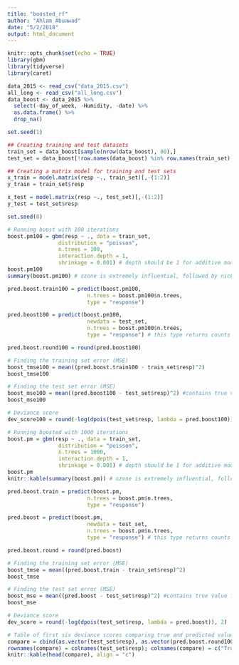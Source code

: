 ```yaml
---
title: "boosted_rf"
author: "Ahlam Abuawad"
date: "5/2/2018"
output: html_document
---
```


```r
knitr::opts_chunk$set(echo = TRUE)
library(gbm)
library(tidyverse)
library(caret)
```

```r
data_2015 <- read_csv("data_2015.csv")
all_long <- read_csv("all_long.csv")
data_boost <- data_2015 %>% 
  select(-day_of_week, -Humidity, -date) %>% 
  as.data.frame() %>% 
  drop_na()
```


```r
set.seed(1)

## Creating training and test datasets
train_set = data_boost[sample(nrow(data_boost), 80),]
test_set = data_boost[!row.names(data_boost) %in% row.names(train_set),]

## Creating a matrix model for training and test sets
x_train = model.matrix(resp ~., train_set)[,-(1:2)]
y_train = train_set$resp

x_test = model.matrix(resp ~., test_set)[,-(1:2)]
y_test = test_set$resp
```


```r
set.seed(8)

# Running boost with 100 iterations
boost.pm100 = gbm(resp ~ ., data = train_set, 
                distribution = "poisson", 
                n.trees = 100, 
                interaction.depth = 1, 
                shrinkage = 0.001) # depth should be 1 for additive model, # shrinkage is the learning rate and 0.001 is good for a small dataset and growing a lot of trees
boost.pm100
summary(boost.pm100) # ozone is extremely influential, followed by nickel and sulfur

pred.boost.train100 = predict(boost.pm100,
                         n.trees = boost.pm100$n.trees, 
                         type = "response")

pred.boost100 = predict(boost.pm100, 
                         newdata = test_set,
                         n.trees = boost.pm100$n.trees, 
                         type = "response") # this type returns counts for poisson distribution

pred.boost.round100 = round(pred.boost100)

# Finding the training set error (MSE)
boost_tmse100 = mean((pred.boost.train100 - train_set$resp)^2) 
boost_tmse100

# Finding the test set error (MSE)
boost_mse100 = mean((pred.boost100 - test_set$resp)^2) #contains true value from test data
boost_mse100

# Deviance score
dev_score100 = round(-log(dpois(test_set$resp, lambda = pred.boost100)), 2)

# Running boosted with 1000 iterations
boost.pm = gbm(resp ~ ., data = train_set, 
                distribution = "poisson", 
                n.trees = 1000, 
                interaction.depth = 1, 
                shrinkage = 0.001) # depth should be 1 for additive model, # shrinkage is the learning rate and 0.001 is good for a small dataset and growing a lot of trees
boost.pm
knitr::kable(summary(boost.pm)) # ozone is extremely influential, followed by nickel and sulfur

pred.boost.train = predict(boost.pm,
                         n.trees = boost.pm$n.trees, 
                         type = "response")

pred.boost = predict(boost.pm, 
                         newdata = test_set,
                         n.trees = boost.pm$n.trees, 
                         type = "response") # this type returns counts for poisson distribution

pred.boost.round = round(pred.boost)

# Finding the training set error (MSE)
boost_tmse = mean((pred.boost.train - train_set$resp)^2) 
boost_tmse

# Finding the test set error (MSE)
boost_mse = mean((pred.boost - test_set$resp)^2) #contains true value from test data
boost_mse

# Deviance score
dev_score = round(-log(dpois(test_set$resp, lambda = pred.boost)), 2)

# Table of first six deviance scores comparing true and predicted values from test set
compare = cbind(as.vector(test_set$resp), as.vector(pred.boost.round100), as.vector(dev_score100), as.vector(pred.boost.round), as.vector(dev_score))
rownames(compare) = colnames(test_set$resp); colnames(compare) = c("True", "Predicted for 100", "Deviance Score for 100", "Predicted for 1000", "Deviance Score for 1000")
knitr::kable(head(compare), align = "c")
```